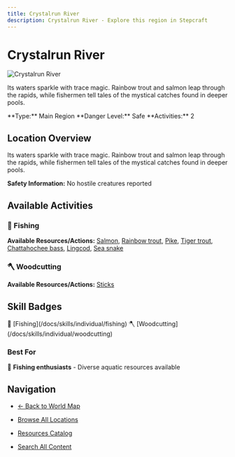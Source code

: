 ```yaml
---
title: Crystalrun River
description: Crystalrun River - Explore this region in Stepcraft
---
```


# Crystalrun River

<div className="flex items-start gap-6 mb-8">
  <div className="flex-shrink-0">
    <img src="/assets/locations/crystalrun_river.png" alt="Crystalrun River" className="w-32 h-32 border rounded-lg object-cover" />
  </div>
  <div className="flex-1">
    <div className="space-y-3">
      <p className="text-lg text-muted-foreground">Its waters sparkle with trace magic. Rainbow trout and salmon leap through the rapids, while fishermen tell tales of the mystical catches found in deeper pools.</p>
      <div className="flex flex-wrap gap-4 text-sm">
        <span className="px-3 py-1 bg-blue-100 dark:bg-blue-900 rounded-md">
          **Type:** Main Region
        </span>
        <span className="px-3 py-1 bg-green-100 dark:bg-green-900 rounded-md">
          **Danger Level:** Safe
        </span>
        <span className="px-3 py-1 bg-purple-100 dark:bg-purple-900 rounded-md">
          **Activities:** 2
        </span>
      </div>
    </div>
  </div>
</div>

## Location Overview

Its waters sparkle with trace magic. Rainbow trout and salmon leap through the rapids, while fishermen tell tales of the mystical catches found in deeper pools.

**Safety Information:** No hostile creatures reported



## Available Activities


### 🎣 Fishing

**Available Resources/Actions:** [Salmon](/docs/resources/individual/salmon), [Rainbow trout](/docs/resources/individual/rainbow_trout), [Pike](/docs/resources/individual/pike), [Tiger trout](/docs/resources/individual/tiger_trout), [Chattahochee bass](/docs/resources/individual/chattahochee_bass), [Lingcod](/docs/resources/individual/lingcod), [Sea snake](/docs/resources/individual/sea_snake)



### 🪓 Woodcutting

**Available Resources/Actions:** [Sticks](/docs/resources/individual/sticks)




## Skill Badges

<div className="flex flex-wrap gap-2 my-4">
  <span className="inline-flex items-center gap-1 px-3 py-1 bg-blue-100 dark:bg-blue-900 rounded-full text-sm">
    🎣 [Fishing](/docs/skills/individual/fishing)
  </span>
  <span className="inline-flex items-center gap-1 px-3 py-1 bg-green-100 dark:bg-green-900 rounded-full text-sm">
    🪓 [Woodcutting](/docs/skills/individual/woodcutting)
  </span>
</div>


### Best For
🎣 **Fishing enthusiasts** - Diverse aquatic resources available

## Navigation

- [← Back to World Map](/docs/map)
- [Browse All Locations](/docs/map/individual)
- [Resources Catalog](/docs/resources)

- [Search All Content](/search)
